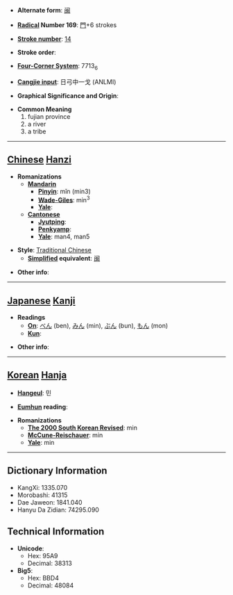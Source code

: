 * '''Alternate form''': [[闽]]

* '''[[Wiktionary:Chinese radical index| Radical]] Number 169''': [[Wiktionary:Chinese radical index 門|門]]+6 strokes

* '''[[Wiktionary:Chinese total strokes index|Stroke number]]''': [[Wiktionary:Chinese total strokes index 14|14]]

* '''Stroke order''': 

* '''[[Wiktionary:Chinese four corner index|Four-Corner System]]''': 7713<sub>6</sub>

* '''[[Wiktionary:Chinese Cangjie index|Cangjie input]]''': 日弓中一戈 (ANLMI)

* '''Graphical Significance and Origin''': 

* '''Common Meaning'''
*#fujian province
*# a river
*# a tribe


----

== [[Chinese]] [[Hanzi]] ==

* '''Romanizations'''
** '''[[Mandarin]]'''
*** '''[[Pinyin]]''': mǐn (min3)
*** '''[[Wade-Giles]]''': min<sup>3</sup>
*** '''[[Yale]]''': 
** '''[[Cantonese]]'''
*** '''[[Jyutping]]''':
*** '''[[Penkyamp]]''': 
*** '''[[Yale]]''': man4, man5

* '''Style''': [[Traditional Chinese]] 
** '''[[Simplified Chinese|Simplified]] equivalent''': [[闽]]

* '''Other info''': 

----

== [[Japanese]] [[Kanji]] ==

* '''Readings'''
** '''[[On]]''': [[べん]] (ben), [[みん]] (min), [[ぶん]] (bun), [[もん]] (mon)
** '''[[Kun]]''': 

* '''Other info''':  

----

== [[Korean]] [[Hanja]] ==

* '''[[Hangeul]]''': 민

* '''[[Eumhun]] reading''': 

* '''Romanizations'''
** '''[[The 2000 South Korean Revised Romanization|The 2000 South Korean Revised]]''': min
** '''[[McCune-Reischauer]]''': min
** '''[[Yale]]''': min

----

== Dictionary Information ==

* KangXi: 1335.070
* Morobashi: 41315
* Dae Jaweon: 1841.040
* Hanyu Da Zidian: 74295.090

== Technical Information ==

* '''Unicode''':
** Hex: 95A9
** Decimal: 38313
* '''Big5''':
** Hex: BBD4
** Decimal: 48084